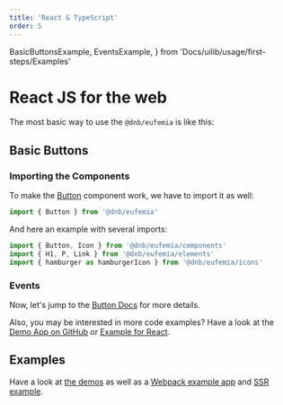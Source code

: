 ```yaml
---
title: 'React & TypeScript'
order: 5
---
```


  BasicButtonsExample,
  EventsExample,
} from 'Docs/uilib/usage/first-steps/Examples'

# React JS for the web

The most basic way to use the `@dnb/eufemia` is like this:

## Basic Buttons

<BasicButtonsExample />

### Importing the Components

To make the [Button](/uilib/components/button) component work, we have to import it as well:

```js
import { Button } from '@dnb/eufemia'
```

And here an example with several imports:

```js
import { Button, Icon } from '@dnb/eufemia/components'
import { H1, P, Link } from '@dnb/eufemia/elements'
import { hamburger as hamburgerIcon } from '@dnb/eufemia/icons'
```

### Events

<EventsExample />

Now, let's jump to the [Button Docs](/uilib/components/button) for more details.

Also, you may be interested in more code examples? Have a look at the [Demo App on GitHub](https://github.com/dnbexperience/eufemia-demo/blob/main/src/form-demos/form-demo-01.js) or [Example for React](https://github.com/dnbexperience/eufemia-examples/tree/main/packages/example-react).

## Examples

Have a look at [the demos](/uilib/getting-started/demos) as well as a [Webpack example app](https://github.com/dnbexperience/eufemia-examples/tree/main/packages/example-react) and [SSR example](https://github.com/dnbexperience/eufemia-examples/tree/main/packages/example-ssr).
